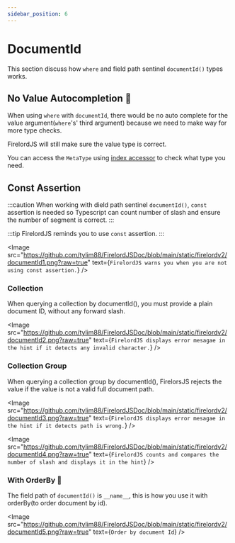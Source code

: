 ```yaml
---
sidebar_position: 6
---
```


# DocumentId

This section discuss how `where` and field path sentinel `documentId()` types works.


## No Value Autocompletion 🐧

When using `where` with `documentId`, there would be no auto complete for the value argument(`where`'s' third argument) because we need to make way for more type checks.

FirelordJS will still make sure the value type is correct.

You can access the `MetaType` using [index accessor](./child_metatype#index-accessor) to check what type you need.

## Const Assertion

:::caution
When working with dield path sentinel `documentId()`, `const` assertion is needed so Typescript can count number of slash and ensure the number of segment is correct.
:::

:::tip
FirelordJS reminds you to use `const` assertion.
:::

<Image
	src="https://github.com/tylim88/FirelordJSDoc/blob/main/static/firelordv2/documentId1.png?raw=true"
	text={`FirelordJS warns you when you are not using const assertion.`}
/>

### Collection

When querying a collection by documentId(), you must provide a plain document ID, without any forward slash.

<Image
	src="https://github.com/tylim88/FirelordJSDoc/blob/main/static/firelordv2/documentId2.png?raw=true"
	text={`FirelordJS displays error mesagae in the hint if it detects any invalid character.`}
/>

### Collection Group

When querying a collection group by documentId(), FirelorsJS rejects the value if the value is not a valid full document path.

<Image
	src="https://github.com/tylim88/FirelordJSDoc/blob/main/static/firelordv2/documentId3.png?raw=true"
	text={`FirelordJS displays error mesagae in the hint if it detects path is wrong.`}
/>

<Image
	src="https://github.com/tylim88/FirelordJSDoc/blob/main/static/firelordv2/documentId4.png?raw=true"
	text={`FirelordJS counts and compares the number of slash and displays it in the hint`}
/>

### With OrderBy 🦜

The field path of `documentId()` is `__name__`, this is how you use it with orderBy(to order document by id).

<Image
	src="https://github.com/tylim88/FirelordJSDoc/blob/main/static/firelordv2/documentId5.png?raw=true"
	text={`Order by document Id`}
/>
